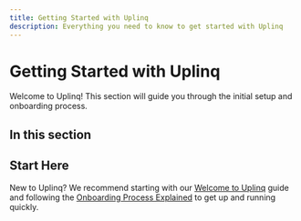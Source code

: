 ```yaml
---
title: Getting Started with Uplinq
description: Everything you need to know to get started with Uplinq
---
```


# Getting Started with Uplinq

Welcome to Uplinq! This section will guide you through the initial setup and onboarding process.

## In this section

<Cards>
  <Card title="Welcome to Uplinq" href="/docs/getting-started/welcome" />
  <Card title="Introduction to Uplinq AI Bookkeeping" href="/docs/getting-started/ai-bookkeeping-intro" />
  <Card title="Overview of Tax Compliance & Strategy" href="/docs/getting-started/tax-overview" />
  <Card title="Onboarding Process Explained" href="/docs/getting-started/onboarding-process" />
  <Card title="Client Preparation Checklist" href="/docs/getting-started/preparation-checklist" />
  <Card title="Account & Software Access" href="/docs/getting-started/software-access" />
  <Card title="Tax Onboarding & Compliance" href="/docs/getting-started/tax-onboarding" />
  <Card title="QuickBooks Access" href="/docs/getting-started/quickbooks-access" />
  <Card title="Getting Help" href="/docs/getting-started/getting-help" />
</Cards>

## Start Here

New to Uplinq? We recommend starting with our [Welcome to Uplinq](/docs/getting-started/welcome) guide and following the [Onboarding Process Explained](/docs/getting-started/onboarding-process) to get up and running quickly.